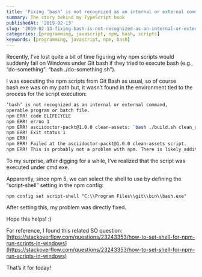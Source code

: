 ```yaml
---
title: 'Fixing ‘bash’ is not recognized as an internal or external command when used within npm scripts on Windows'
summary: The story behind my TypeScript book
publishedAt: '2019-02-13'
slug: '2019-02-13-fixing-bash-is-not-recognized-as-an-internal-or-external-command-when-used-within-npm-scripts-on-windows'
categories: [programming, javascript, npm, bash, scripts]
keywords: [programming, javascript, npm, bash]
---
```


Recently, I’ve lost quite a bit of time figuring why npm scripts would suddenly fail on Windows under Git bash if they tried to execute bash (e.g., “do-something”: “bash ./do-something.sh”).

I was executing the npm scripts from Git Bash as usual, so of course bash.exe was on my path but, it wasn’t found in the environment tied to the process for the script execution:

```bash
‘bash’ is not recognized as an internal or external command,
operable program or batch file.
npm ERR! code ELIFECYCLE
npm ERR! errno 1
npm ERR! asciidoctor-packt@1.0.0 clean-assets: `bash ./build.sh clean_assets`
npm ERR! Exit status 1
npm ERR!
npm ERR! Failed at the asciidoctor-packt@1.0.0 clean-assets script.
npm ERR! This is probably not a problem with npm. There is likely additional logging output above.
```

To my surprise, after digging for a while, I’ve realized that the script was executed under cmd.exe.

Apparently, since npm 5, we can select the shell to use by defining the “script-shell” setting in the npm config:

```
npm config set script-shell "C:\\Program Files\\git\\bin\\bash.exe"
```

After setting this, my problem was directly fixed.

Hope this helps! :)

For reference, I found this related SO question: [https://stackoverflow.com/questions/23243353/how-to-set-shell-for-npm-run-scripts-in-windows](https://stackoverflow.com/questions/23243353/how-to-set-shell-for-npm-run-scripts-in-windows)

That’s it for today!

<TwitterFollowButton username="dSebastien" size="large" />
